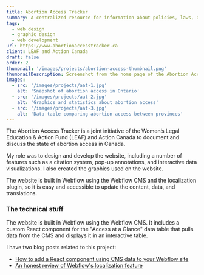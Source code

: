 ```yaml
---
title: Abortion Access Tracker
summary: A centralized resource for information about policies, laws, and regulations that impact abortion access in Canada. 
tags:
  - web design
  - graphic design
  - web development
url: https://www.abortionaccesstracker.ca
client: LEAF and Action Canada
draft: false
order: 2
thumbnail: '/images/projects/abortion-access-thumbnail.png'
thumbnailDescription: Screenshot from the home page of the Abortion Access Tracker showing a map of Canada with points across the map
images: 
  - src: '/images/projects/aat-1.jpg'
    alt: 'Snapshot of abortion access in Ontario'
  - src: '/images/projects/aat-2.jpg'
    alt: 'Graphics and statistics about abortion access'
  - src: '/images/projects/aat-3.jpg'
    alt: 'Data table comparing abortion access between provinces'
---
```


The Abortion Access Tracker is a joint initiative of the Women’s Legal Education & Action Fund (LEAF) and Action Canada to document and discuss the state of abortion access in Canada. 

My role was to design and develop the website, including a number of features such as a citation system, pop-up annotations, and interactive data visualizations. I also created the graphics used on the website. 

The website is built in Webflow using the Webflow CMS and the localization plugin, so it is easy and accessible to update the content, data, and translations.

### The technical stuff

The website is built in Webflow using the Webflow CMS. It includes a custom React component for the "Access at a Glance" data table that pulls data from the CMS and displays it in an interactive table. 

I have two blog posts related to this project:
- [How to add a React component using CMS data to your Webflow site](/blog/adding-a-react-component-to-webflow-with-cms-data)
- [An honest review of Webflow's localization feature](/blog/an-honest-review-of-webflows-localization-feature)